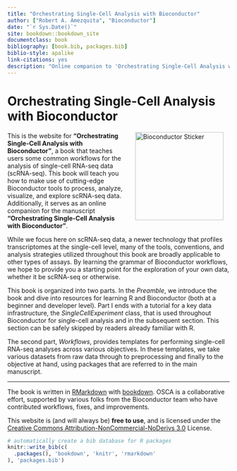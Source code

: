 ```yaml
--- 
title: "Orchestrating Single-Cell Analysis with Bioconductor"
author: ["Robert A. Amezquita", "Bioconductor"]
date: "`r Sys.Date()`"
site: bookdown::bookdown_site
documentclass: book
bibliography: [book.bib, packages.bib]
biblio-style: apalike
link-citations: yes
description: "Online companion to 'Orchestrating Single-Cell Analysis with Bioconductor' manuscript by the Bioconductor team."
---
```


# Orchestrating Single-Cell Analysis with Bioconductor {-}



<a href="https://bioconductor.org"><img src="cover.png" width="200" alt="Bioconductor Sticker" align="right" style="margin: 0 1em 0 1em" /></a> 

This is the website for __"Orchestrating Single-Cell Analysis with Bioconductor"__, a book that teaches users some common workflows for the analysis of single-cell RNA-seq data (scRNA-seq). This book will teach you how to make use of cutting-edge Bioconductor tools to process, analyze, visualize, and explore scRNA-seq data. Additionally, it serves as an online companion for the manuscript __"Orchestrating Single-Cell Analysis with Bioconductor"__. 

While we focus here on scRNA-seq data, a newer technology that profiles transcriptomes at the single-cell level, many of the tools, conventions, and analysis strategies utilized throughout this book are broadly applicable to other types of assays. By learning the grammar of Bioconductor workflows, we hope to provide you a starting point for the exploration of your own data, whether it be scRNA-seq or otherwise. 

This book is organized into two parts. In the _Preamble_, we introduce the book and dive into resources for learning R and Bioconductor (both at a beginner and developer level). Part I ends with a tutorial for a key data infrastructure, the _SingleCellExperiment_ class, that is used throughout Bioconductor for single-cell analysis and in the subsequent section. This section can be safely skipped by readers already familiar with R.

The second part, _Workflows_, provides templates for performing single-cell RNA-seq analyses across various objectives. In these templates, we take various datasets from raw data through to preprocessing and finally to the objective at hand, using packages that are referred to in the main manuscript.

---

The book is written in [RMarkdown](https://rmarkdown.rstudio.com) with [bookdown](https://bookdown.org). OSCA is a collaborative effort, supported by various folks from the Bioconductor team who have contributed workflows, fixes, and improvements.

This website is (and will always be) __free to use__, and is licensed under the [Creative Commons Attribution-NonCommercial-NoDerivs 3.0](http://creativecommons.org/licenses/by-nc-nd/3.0/us/) License.


```r
# automatically create a bib database for R packages
knitr::write_bib(c(
  .packages(), 'bookdown', 'knitr', 'rmarkdown'
), 'packages.bib')
```
